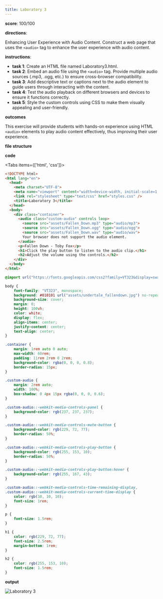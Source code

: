 ```yaml
---
title: Laboratory 3
---
```


**score**: 100/100

**directions**: 

Enhancing User Experience with Audio Content. Construct a web page that uses the `<audio>` tag to enhance the user experience with audio content.

**instructions**:
- **task 1**: Create an HTML file named Laboratory3.html.
- **task 2**: Embed an audio file using the `<audio>` tag. Provide multiple audio sources (.mp3, .ogg, etc.) to ensure cross-browser compatibility.
- **task 3**: Add descriptive text or captions next to the audio element to guide users through interacting with the content.
- **task 4**: Test the audio playback on different browsers and devices to ensure it functions correctly.
- **task 5**: Style the custom controls using CSS to make them visually appealing and user-friendly.

**outcomes**

This exercise will provide students with hands-on experience using HTML `<audio>` elements to play audio content effectively, thus improving their user experience.

**file structure**

<Files className="mt-4">
  <Folder name="root-folder" defaultOpen>
    <Folder name="assets" defaultOpen>
      <File name="Fallen_Down.mp3" />
      <File name="Fallen_Down.ogg" />
      <File name="Fallen_Down.wav" />
      <File name="undertale_fallendown.jpg" />
    </Folder>
    <File name="Laboratory3.html" />
    <File name="style.css" />
  </Folder>
</Files>

**code**

<Tabs items={['html', 'css']}>

<Tab value="html">

```html
<!DOCTYPE html>
<html lang="en">
  <head>
    <meta charset="UTF-8">
    <meta name="viewport" content="width=device-width, initial-scale=1.0">
    <link rel="stylesheet" type="text/css" href="styles.css" />
    <title>Laboratory 3</title>
  </head>
  <body>
    <div class="container">
      <audio class="custom-audio" controls loop>
        <source src="assets/Fallen_Down.mp3" type="audio/mp3">
        <source src="assets/Fallen_Down.ogg" type="audio/ogg">
        <source src="assets/Fallen_Down.wav" type="audio/wav">
        Your browser does not support the audio element.
      </audio>
      <p>Fallen Down - Toby Fox</p>
      <h1>Click the play button to listen to the audio clip.</h1>
      <h2>Adjust the volume using the controls.</h2>
    </div>
  </body>
</html>
```

</Tab>

<Tab value="css">

```css
@import url("https://fonts.googleapis.com/css2?family=VT323&display=swap");

body {
	font-family: "VT323", monospace;
	background: #010101 url("assets/undertale_fallendown.jpg") no-repeat center bottom;
	background-size: cover;
	margin: 0;
	height: 100vh;
	color: white;
	display: flex;
	align-items: center;
	justify-content: center;
	text-align: center;
}

.container {
	margin: 1rem auto 0 auto;
	max-width: 60rem;
	padding: 11rem 2rem 0 2rem;
	background-color: rgba(0, 0, 0, 0.8);
	border-radius: 15px;
}

.custom-audio {
	margin: 2rem auto;
	width: 100%;
	box-shadow: 0 4px 15px rgba(0, 0, 0, 0.6);
}

.custom-audio::-webkit-media-controls-panel {
	background-color: rgb(237, 237, 237);
}

.custom-audio::-webkit-media-controls-mute-button {
	background-color: rgb(229, 72, 77);
	border-radius: 50%;
}

.custom-audio::-webkit-media-controls-play-button {
	background-color: rgb(255, 153, 10);
	border-radius: 50%;
}

.custom-audio::-webkit-media-controls-play-button:hover {
	background-color: rgb(255, 167, 43);
}

.custom-audio::-webkit-media-controls-time-remaining-display,
.custom-audio::-webkit-media-controls-current-time-display {
	color: rgb(10, 10, 10);
	font-size: 1rem;
}

p {
	font-size: 1.5rem;
}

h1 {
	color: rgb(229, 72, 77);
	font-size: 2.5rem;
	margin-bottom: 1rem;
}

h2 {
	color: rgb(255, 153, 10);
	font-size: 1.5rem;
}
```

</Tab>

</Tabs>

**output**

<Image src="/02/lab3.png" alt="Laboratory 3" width={1920} height={1079} />
